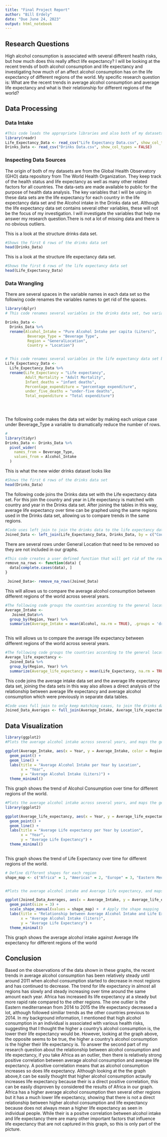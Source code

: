 ```yaml
---
title: "Final Project Report"
author: "Bill Erdely"
date: "Due June 24, 2023"
output: html_notebook
---
```

## Research Questions 
High alcohol consumption is associated with several different health risks, but how much does this really affect life expectancy? I will be looking at the recent trends of both alcohol consumption and life expectancy and investigating how much of an affect alcohol consumption has on the life expectancy of different regions of the world. My specific research question is: What are the recent trends in average alcohol consumption and average life expectancy and what is their relationship for different regions of the world?


## Data Processing 

### Data Intake
```r
#This code loads the appropriate libraries and also both of my datasets which are both csv files. 
library(readr)
Life_Expectancy_Data <- read_csv("Life Expectancy Data.csv", show_col_types = FALSE)
Drinks_Data <- read_csv("Drinks Data.csv", show_col_types = FALSE)

```


### Inspecting Data Sources
The origin of both of my datasets are from the Global Health Observatory (GHO) data repository from The World Health Organization. They keep track of the health status and life expectancy as well as many other related factors for all countries. The data-sets are made available to public for the purpose of health data analysis. The key variables that I will be using in these data sets are the life expectancy for each country in the life expectancy data set and the Alcohol intake in the Drinks data set. Although the life expectancy data set contains several other variables, these will not be the focus of my investigation. I will investigate the variables that help me answer my research question.There is not a lot of missing data and there is no obvious outliers.   

This is a look at the structure drinks data set.
```r
#Shows the first 6 rows of the drinks data set 
head(Drinks_Data)
```
This is a look at the structure life expectancy data set.
```r
#Shows the first 6 rows of the life expectancy data set 
head(Life_Expectancy_Data)
```

### Data Wrangling 

There are several spaces in the variable names in each data set so the following code renames the variables names to get rid of the spaces.
```r

library(dplyr)
# This code renames several variables in the drinks data set, two variables because of spacing and two variable to provide clearer names that better represent the data

Drinks_Data <- 
  Drinks_Data %>% 
  rename(Alcohol_Intake = "Pure Alcohol Intake per capita (Liters)",
          Beverage_Type = "Beverage Type",
          Region = "GeneralLocation",
          Country = "Location")


# This code renames several variables in the life expectancy data set because of spacing in the names
Life_Expectancy_Data <- 
  Life_Expectancy_Data %>% 
  rename(Life_Expectancy = "Life expectancy",
         Adult_Mortality = "Adult Mortality",
         Infant_deaths = "infant deaths",
         Percentage_expenditure = "percentage expenditure",
         under_five_deaths = "under-five deaths",
         Total_expenditure = "Total expenditure")

  
  
```

The following code makes the data set wider by making each unique case under Beverage_Type a variable to dramatically reduce the number of rows. 
```r
# 
library(tidyr)
Drinks_Data <- Drinks_Data %>%
  pivot_wider(
    names_from = Beverage_Type,
    values_from = Alcohol_Intake
  )
```

This is what the new wider drinks dataset looks like
```r
#Shows the first 6 rows of the drinks data set 
head(Drinks_Data)
```

The following code joins the Drinks data set with the Life expectancy data set. For this join the country and year in Life expectancy is matched with country and year in the Drinks data set. After joining the tables in this way, average life expectancy over time can be graphed using the same regions used in the Drinks data set, allowing us to compare trends in the same regions. 
```r
#Code uses left join to join the drinks data to the life expectancy data using the columns country and year to match cases.
Joined_Data <- left_join(Life_Expectancy_Data, Drinks_Data, by = c("Country", "Year"))
```

There are several rows under General Location that need to be removed so they are not included in our graphs.
```r
#This code creates a user defined function that will get rid of the rows that have missing data. 
remove_na_rows <- function(data) {
  data[complete.cases(data), ]
}

 Joined_Data<- remove_na_rows(Joined_Data)
```

This will allows us to compare the average alcohol consumption between different regions of the world across several years.
```r
#The following code groups the countries according to the general location and year and then calculates the average alchohol consumption.  
Average_Intake <- 
   Joined_Data%>% 
  group_by(Region, Year) %>% 
  summarize(Average_Intake = mean(Alcohol, na.rm = TRUE), .groups = 'drop') 
  
```

 
 
 This will allows us to compare the average life expectancy between different regions of the world across several years. 
```r
#The following code groups the countries according to the general location and year and then calculates the average life expectancy. 
Average_life_expectancy <- 
  Joined_Data %>% 
  group_by(Region, Year) %>% 
  summarize(Average_life_expectancy = mean(Life_Expectancy, na.rm = TRUE), .groups = 'drop') 


```


This code joins the average intake data set and the average life expectancy data set, joining the data sets in this way also allows a direct analysis of the relationship between average life expectancy and average alcohol consumption which were previously in separate data tables.
```r
#Code uses full join to only keep matching cases, to join the drinks data to the life expectancy data using the columns region and year to match cases.
Joined_Data_Averages <- full_join(Average_Intake, Average_life_expectancy, by = c("Region", "Year"))
```


## Data Visualization  
```r
library(ggplot2)
#Plots the average alcohol intake across several years, and maps the general location to Color.

ggplot(Average_Intake, aes(x = Year, y = Average_Intake, color = Region)) +
  geom_point() +
  geom_line() +
  labs(title = "Average Alcohol Intake per Year by Location",
       x = "Year",
       y = "Average Alcohol Intake (Liters)") +
  theme_minimal()

```
This graph shows the trend of Alcohol Consumption over time for different regions of the world. 

```r

#Plots the average alcohol intake across several years, and maps the general location to Color.
library(ggplot2)

ggplot(Average_life_expectancy, aes(x = Year, y = Average_life_expectancy, color = Region)) +
  geom_point() +
  geom_line() +
  labs(title = "Average Life expectancy per Year by Location",
       x = "Year",
       y = "Average Life Expectancy") +
  theme_minimal()
  

```
This graph shows the trend of Life Expectancy over time for different regions of the world. 

```r
# Define different shapes for each region
shape_map <- c("Africa" = 1, "Americas" = 2, "Europe" = 3, "Eastern Mediterranean" = 4, "South-East Asia" = 5, "Western Pacific" = 19)


#Plots the average alcohol intake and Average life expectancy, and maps the different regions to different shapes..

ggplot(Joined_Data_Averages, aes(x = Average_Intake, y = Average_life_expectancy, shape = Region)) +
  geom_point(size = 3) +
  scale_shape_manual(values = shape_map) +  # Apply the shape mapping
  labs(title = "Relationship between Average Alcohol Intake and Life Expectancy",
       x = "Average Alcohol Intake (liters)",
       y = "Average Life Expectancy") +
  theme_minimal()

```

This graph shows the average alcohol intake against Average life expectancy for different regions of the world


## Conclusion 
  Based on the observations of the data shown in these graphs, the recent trends in average alcohol consumption has been relatively steady until around 2011 when alcohol consumption started to decrease in most regions and has continued to decrease. The trend for life expectancy in almost all regions has slowly and steady increasing over time around the same amount each year. Africa has increased its life expectancy at a steady but more rapid rate compared to the other regions. The one outlier is the Eastern mediterranean from 2014 to 2015 the life expectancy decreased a lot, although followed similiar trends as the other countries previous to 2014. In my background information, I mentioned that high alcohol consumption in an individual is associated with various health risks, suggesting that I thought the higher a country's alcohol consumption is, the lower their life expectancy would be. However, looking at the graph above, the opposite seems to be true, the higher a country's alcohol consumption is the higher their life expectancy is. To answer the second part of my research question about the relationship between alcohol consumption and life expectancy, if you take Africa as an outlier, then there is relatively strong positive correlation between average alcohol consumption and average life expectancy. A positive correlation means that as alcohol consumption increases so does life expectancy. Although looking at the the graph above,it can be easily thought that higher alcohol consumption actaully increases life expectancy because their is a direct positive correlation, this can be easily disproven by considered the results of Africa in our graph. Africa has a higher average alcohol consumption then several other regions but it has a much lower life expectancy, showing that there is not a direct relationship between higher alcohol consumption and life expectancy because does not always mean a higher life expectancy as seen in individual people. While their is a positve correlation between alcohol intake and life expectancy there are many other important factors that influence life expectancy that are not captured in this graph, so this is only part of the picture. 




